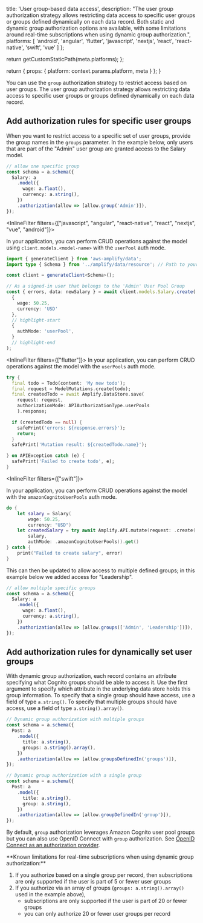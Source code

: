 
  title: 'User group-based data access',
  description: "The user group authorization strategy allows restricting data access to specific user groups or groups defined dynamically on each data record. Both static and dynamic group authorization options are available, with some limitations around real-time subscriptions when using dynamic group authorization.",
  platforms: [
    'android',
    'angular',
    'flutter',
    'javascript',
    'nextjs',
    'react',
    'react-native',
    'swift',
    'vue'
  ]
};

  return getCustomStaticPath(meta.platforms);
};

  return {
    props: {
      platform: context.params.platform,
      meta
    }
  };
}

You can use the `group` authorization strategy to restrict access based on user groups. The user group authorization strategy allows restricting data access to specific user groups or groups defined dynamically on each data record.

## Add authorization rules for specific user groups

When you want to restrict access to a specific set of user groups, provide the group names in the `groups` parameter. In the example below, only users that are part of the "Admin" user group are granted access to the Salary model.

```ts title="amplify/data/resource.ts"
// allow one specific group
const schema = a.schema({
  Salary: a
    .model({
      wage: a.float(),
      currency: a.string(),
    })
    .authorization(allow => [allow.group('Admin')]),
});
```

<InlineFilter filters={["javascript", "angular", "react-native", "react", "nextjs", "vue", "android"]}>

In your application, you can perform CRUD operations against the model using `client.models.<model-name>` with the `userPool` auth mode.

```ts
import { generateClient } from 'aws-amplify/data';
import type { Schema } from '../amplify/data/resource'; // Path to your backend resource definition

const client = generateClient<Schema>();

// As a signed-in user that belongs to the 'Admin' User Pool Group
const { errors, data: newSalary } = await client.models.Salary.create(
  {
    wage: 50.25,
    currency: 'USD'
  },
  // highlight-start
  {
    authMode: 'userPool',
  }
  // highlight-end
);
```

</InlineFilter>

<InlineFilter filters={["flutter"]}>
In your application, you can perform CRUD operations against the model with the `userPools` auth mode.
  
```dart
try {
  final todo = Todo(content: 'My new todo');
  final request = ModelMutations.create(todo);
  final createdTodo = await Amplify.DataStore.save(
    request: request, 
    authorizationMode: APIAuthorizationType.userPools
    ).response;

  if (createdTodo == null) {
    safePrint('errors: ${response.errors}');
    return;
  }
  safePrint('Mutation result: ${createdTodo.name}');

} on APIException catch (e) {
  safePrint('Failed to create todo', e);
}
```
</InlineFilter>

<InlineFilter filters={["swift"]}>

In your application, you can perform CRUD operations against the model with the `amazonCognitoUserPools` auth mode.

```swift
do {
    let salary = Salary(
        wage: 50.25,
        currency: "USD")
    let createdSalary = try await Amplify.API.mutate(request: .create(
        salary,
        authMode: .amazonCognitoUserPools)).get()
} catch {
    print("Failed to create salary", error)
}
```

</InlineFilter>

This can then be updated to allow access to multiple defined groups; in this example below we added access for "Leadership".

```ts
// allow multiple specific groups
const schema = a.schema({
  Salary: a
    .model({
      wage: a.float(),
      currency: a.string(),
    })
    .authorization(allow => [allow.groups(['Admin', 'Leadership'])]),
});
```

## Add authorization rules for dynamically set user groups

With dynamic group authorization, each record contains an attribute specifying what Cognito groups should be able to access it. Use the first argument to specify which attribute in the underlying data store holds this group information. To specify that a single group should have access, use a field of type `a.string()`. To specify that multiple groups should have access, use a field of type `a.string().array()`.

```ts
// Dynamic group authorization with multiple groups
const schema = a.schema({
  Post: a
    .model({
      title: a.string(),
      groups: a.string().array(),
    })
    .authorization(allow => [allow.groupsDefinedIn('groups')]),
});
```

```ts
// Dynamic group authorization with a single group
const schema = a.schema({
  Post: a
    .model({
      title: a.string(),
      group: a.string(),
    })
    .authorization(allow => [allow.groupDefinedIn('group')]),
});
```

By default, `group` authorization leverages Amazon Cognito user pool groups but you can also use OpenID Connect with `group` authorization. See [OpenID Connect as an authorization provider](/[platform]/build-a-backend/data/customize-authz/using-oidc-authorization-provider).

<Callout>
**Known limitations for real-time subscriptions when using dynamic group authorization:**

1. If you authorize based on a single group per record, then subscriptions are only supported if the user is part of 5 or fewer user groups
2. If you authorize via an array of groups (`groups: a.string().array()` used in the example above),
   - subscriptions are only supported if the user is part of 20 or fewer groups
   - you can only authorize 20 or fewer user groups per record
</Callout>
